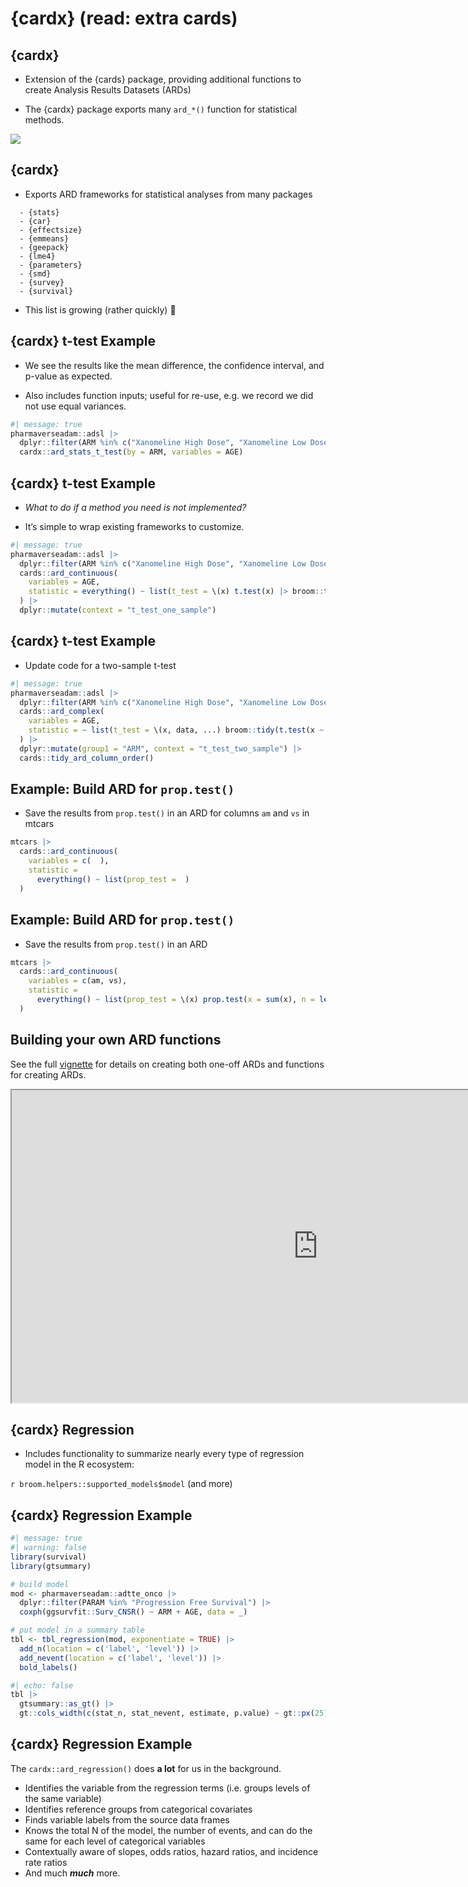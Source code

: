 # {cardx} (read: extra cards)

## {cardx}

-   Extension of the {cards} package, providing additional functions to create Analysis Results Datasets (ARDs)

-   The {cardx} package exports many `ard_*()` function for statistical methods.

![](images/cards-cardx-hex.png){fig-alt="cards and cardx package logos" fig-align="center"}

## {cardx}

-   Exports ARD frameworks for statistical analyses from many packages 

::: {.larger}

      - {stats}
      - {car}
      - {effectsize}
      - {emmeans}
      - {geepack}
      - {lme4}
      - {parameters}
      - {smd}
      - {survey}
      - {survival}

:::

-   This list is growing (rather quickly) 🌱

## {cardx} t-test Example

::: {.small}

- We see the results like the mean difference, the confidence interval, and p-value as expected.

- Also includes function inputs; useful for re-use, e.g. we record we did not use equal variances.

:::

```r
#| message: true
pharmaverseadam::adsl |> 
  dplyr::filter(ARM %in% c("Xanomeline High Dose", "Xanomeline Low Dose")) |>
  cardx::ard_stats_t_test(by = ARM, variables = AGE)
```

## {cardx} t-test Example

- _What to do if a method you need is not implemented?_

- It's simple to wrap existing frameworks to customize.

```r
#| message: true
pharmaverseadam::adsl |> 
  dplyr::filter(ARM %in% c("Xanomeline High Dose", "Xanomeline Low Dose")) |>
  cards::ard_continuous(
    variables = AGE,
    statistic = everything() ~ list(t_test = \(x) t.test(x) |> broom::tidy())
  ) |> 
  dplyr::mutate(context = "t_test_one_sample")
```

## {cardx} t-test Example

- Update code for a two-sample t-test

```r
#| message: true
pharmaverseadam::adsl |> 
  dplyr::filter(ARM %in% c("Xanomeline High Dose", "Xanomeline Low Dose")) |>
  cards::ard_complex(
    variables = AGE,
    statistic = ~ list(t_test = \(x, data, ...) broom::tidy(t.test(x ~ data$ARM)))
  ) |> 
  dplyr::mutate(group1 = "ARM", context = "t_test_two_sample") |> 
  cards::tidy_ard_column_order()
```

## Example: Build ARD for `prop.test()`

* Save the results from `prop.test()` in an ARD for columns `am` and `vs` in mtcars

```r
mtcars |> 
  cards::ard_continuous(
    variables = c(  ),
    statistic = 
      everything() ~ list(prop_test =  )
  )
```

## Example: Build ARD for `prop.test()`

* Save the results from `prop.test()` in an ARD

```r
mtcars |> 
  cards::ard_continuous(
    variables = c(am, vs),
    statistic = 
      everything() ~ list(prop_test = \(x) prop.test(x = sum(x), n = length(x)) |> broom::tidy())
  )
```

## Building your own ARD functions

See the full [vignette](https://insightsengineering.github.io/cards/latest-tag/articles/creating-ards.html) for details on creating both one-off ARDs and functions for creating ARDs.

```{=html}
<iframe width="980" height="500" src="https://insightsengineering.github.io/cards/latest-tag/articles/creating-ards.html"></iframe>
```



## {cardx} Regression

-   Includes functionality to summarize nearly every type of regression model in the R ecosystem: 

::: {.small}

`r broom.helpers::supported_models$model` (and more)

:::

## {cardx} Regression Example


```r
#| message: true
#| warning: false
library(survival)
library(gtsummary)

# build model
mod <- pharmaverseadam::adtte_onco |> 
  dplyr::filter(PARAM %in% "Progression Free Survival") |>
  coxph(ggsurvfit::Surv_CNSR() ~ ARM + AGE, data = _)

# put model in a summary table
tbl <- tbl_regression(mod, exponentiate = TRUE) |> 
  add_n(location = c('label', 'level')) |> 
  add_nevent(location = c('label', 'level')) |> 
  bold_labels()
```


```r
#| echo: false
tbl |> 
  gtsummary::as_gt() |> 
  gt::cols_width(c(stat_n, stat_nevent, estimate, p.value) ~ gt::px(25))
```

## {cardx} Regression Example

The `cardx::ard_regression()` does **a lot** for us in the background.

- Identifies the variable from the regression terms (i.e. groups levels of the same variable)
- Identifies reference groups from categorical covariates
- Finds variable labels from the source data frames
- Knows the total N of the model, the number of events, and can do the same for each level of categorical variables
- Contextually aware of slopes, odds ratios, hazard ratios, and incidence rate ratios
- And much _**much**_ more.
  



